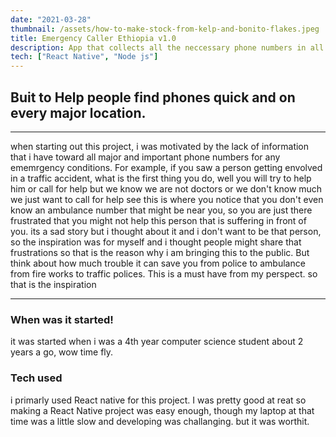 ```yaml
---
date: "2021-03-28"
thumbnail: /assets/how-to-make-stock-from-kelp-and-bonito-flakes.jpeg
title: Emergency Caller Ethiopia v1.0
description: App that collects all the neccessary phone numbers in all major cities in Ethiopia.
tech: ["React Native", "Node js"]
---
```


## **Buit to Help people find phones quick and on every major location.**

---

when starting out this project, i was motivated by the lack of information that i have
toward all major and important phone numbers for any ememrgency conditions. For example, if you saw a person getting envolved in a traffic
accident, what is the first thing you do, well you will try to help him or call for help but we know we are not doctors or we don't know much we just want to call for help
see this is where you notice that you don't even know an ambulance number that might be near you, so you are just there frustrated that you might not help this person that is suffering in front of you.
its a sad story but i thought about it and i don't want to be that person, so the inspiration was for myself and i thought people might share that frustrations so that is the reason why i am bringing this to the public. But think about how much trouble it can save you from police to ambulance from fire works to traffic polices. This is a must have from my perspect.
so that is the inspiration

---

### When was it started!

it was started when i was a 4th year computer science student about 2 years a go, wow time fly.

### Tech used

i primarly used React native for this project. I was pretty good at reat so making a React Native project was easy enough, though my laptop at that time was a little slow and developing was challanging. but it was worthit.
